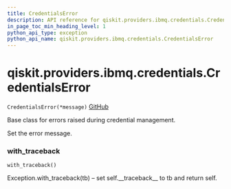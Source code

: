 ```yaml
---
title: CredentialsError
description: API reference for qiskit.providers.ibmq.credentials.CredentialsError
in_page_toc_min_heading_level: 1
python_api_type: exception
python_api_name: qiskit.providers.ibmq.credentials.CredentialsError
---
```


# qiskit.providers.ibmq.credentials.CredentialsError

<span id="qiskit.providers.ibmq.credentials.CredentialsError" />

`CredentialsError(*message)` [GitHub](https://github.com/qiskit/qiskit-ibmq-provider/tree/stable/0.13/qiskit/providers/ibmq/credentials/exceptions.py "view source code")

Base class for errors raised during credential management.

Set the error message.

### with\_traceback

<span id="qiskit.providers.ibmq.credentials.CredentialsError.with_traceback" />

`with_traceback()`

Exception.with\_traceback(tb) – set self.\_\_traceback\_\_ to tb and return self.

